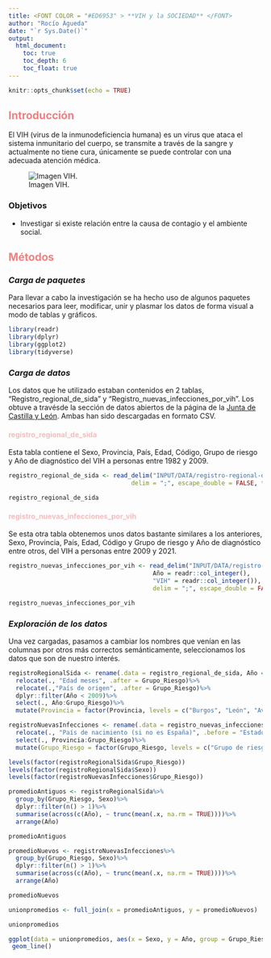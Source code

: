```yaml
---
title: <FONT COLOR = "#ED6953" > **VIH y la SOCIEDAD** </FONT>
author: "Rocío Águeda"
date: "`r Sys.Date()`"
output:
  html_document:
    toc: true
    toc_depth: 6
    toc_float: true
---
```


```r
knitr::opts_chunk$set(echo = TRUE)
```

## <span style = "color: LightCoral;"> Introducción </span>

El VIH (virus de la inmunodeficiencia humana) es un virus que ataca el sistema inmunitario del cuerpo, se transmite a través de la sangre y actualmente no tiene cura, únicamente se puede controlar con una adecuada atención médica.

![Imagen VIH.](INPUT/IMAGENES/VIH.jpg)

### Objetivos

- Investigar si existe relación entre la causa de contagio y el ambiente social.

## <span style = "color: LightCoral;"> Métodos </span>

### *Carga de paquetes*

Para llevar a cabo la investigación se ha hecho uso de algunos paquetes necesarios para leer, modificar, unir y plasmar los datos de forma visual a modo de tablas y gráficos.

```r
library(readr)
library(dplyr)
library(ggplot2)
library(tidyverse)
```

### *Carga de datos*

Los datos que he utilizado estaban contenidos en 2 tablas, "Registro_regional_de_sida" y "Registro_nuevas_infecciones_por_vih". Los obtuve a travésde la sección de datos abiertos de la página de la [Junta de Castilla y León](https://datosabiertos.jcyl.es/web/es/datos-abiertos-castilla-leon.html). 
Ambas han sido descargadas en formato CSV.

#### <span style = "color: #f7bbbb;"> registro_regional_de_sida </span>

Esta tabla contiene el Sexo, Provincia, País, Edad, Código, Grupo de riesgo y Año de diagnóstico del VIH a personas entre 1982 y 2009.

```r

registro_regional_de_sida <- read_delim("INPUT/DATA/registro-regional-de-sida.csv",
                                  delim = ";", escape_double = FALSE, trim_ws = TRUE)

registro_regional_de_sida
```


#### <span style = "color: #f7bbbb;"> registro_nuevas_infecciones_por_vih </span>

Se esta otra tabla obtenemos unos datos bastante similares a los anteriores, Sexo, Provincia, País, Edad, Código y Grupo de riesgo y Año de diagnóstico entre otros, del VIH a personas entre 2009 y 2021.

```r

registro_nuevas_infecciones_por_vih <- read_delim("INPUT/DATA/registro-nuevas-infecciones-por-vih.csv",col_types = cols(
                                        Año = readr::col_integer(),
                                        "VIH" = readr::col_integer()),
                                        delim = ";", escape_double = FALSE, trim_ws = TRUE)

registro_nuevas_infecciones_por_vih
```

### *Exploración de los datos*

Una vez cargadas, pasamos a cambiar los nombres que venían en las columnas por otros más correctos semánticamente,  seleccionamos los datos que son de nuestro interés.

```r
registroRegionalSida <- rename(.data = registro_regional_de_sida, Año = "Año de diagnóstico", Edad = "Edad años", Codigo_Riesgo = "Código Grupo de riesgo", Grupo_Riesgo = "Grupo de riesgo", Provincia = "provincia")%>%
  relocate(., "Edad meses", .after = Grupo_Riesgo)%>%
  relocate(.,"País de origen", .after = Grupo_Riesgo)%>%
  dplyr::filter(Año < 2009)%>%
  select(., Año:Grupo_Riesgo)%>%
  mutate(Provincia = factor(Provincia, levels = c("Burgos", "León", "Avila", "Zamora", "Salamanca", "Segovia", "Valladolid", "Palencia", "Soria"), labels = c("BURGOS", "LEON", "AVILA", "ZAMORA", "SALAMANCA", "SEGOVIA", "VALLADOLID", "PALENCIA", "SORIA")))
```

```r
registroNuevasInfecciones <- rename(.data = registro_nuevas_infecciones_por_vih, Provincia = "Provincia residencia", Codigo_Riesgo = "Código Grupo de riesgo asignado", Grupo_Riesgo = "grupo riesgo", Año = "VIH")%>%
  relocate(., "País de nacimiento (si no es España)", .before = "Estado clínico de la infección por VIH")%>%
  select(., Provincia:Grupo_Riesgo)%>%
  mutate(Grupo_Riesgo = factor(Grupo_Riesgo, levels = c("Grupo de riesgo desconocido", "Hijo de madre a riesgo", "Personas que se inyectan drogas", "Personas que se inyectan drogas / Varones homo/bisexuales", "Receptores de hemoderivados", "Receptor transfusiones", "Relaciones Heterosexuales", "Varones homosexuales / bisexuales"), labels = c("Grupo de riesgo desconocido", "Hijo de madre a riesgo", "Personas que se inyectan drogas", "Personas que se inyectan drogas / Varones homo/bisexuales", "Receptores de hemoderivados", "Receptores de transfusión", "Relaciones Heterosexuales", "Varones homosexuales / bisexuales")))
```

```r
levels(factor(registroRegionalSida$Grupo_Riesgo))
levels(factor(registroRegionalSida$Sexo))
levels(factor(registroNuevasInfecciones$Grupo_Riesgo))
```

```r
promedioAntiguos <- registroRegionalSida%>%
  group_by(Grupo_Riesgo, Sexo)%>%
  dplyr::filter(n() > 1)%>%
  summarise(across(c(Año), ~ trunc(mean(.x, na.rm = TRUE))))%>%
  arrange(Año)

promedioAntiguos

promedioNuevos <- registroNuevasInfecciones%>%
  group_by(Grupo_Riesgo, Sexo)%>%
  dplyr::filter(n() > 1)%>%
  summarise(across(c(Año), ~ trunc(mean(.x, na.rm = TRUE))))%>%
  arrange(Año)

promedioNuevos 

unionpromedios <- full_join(x = promedioAntiguos, y = promedioNuevos)

unionpromedios

```

```r
ggplot(data = unionpromedios, aes(x = Sexo, y = Año, group = Grupo_Riesgo, color = Grupo_Riesgo))+
 geom_line()

```
